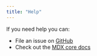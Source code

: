 ```yaml
---
title: "Help"
---
```


If you need help you can:

* File an issue on [GitHub](https://github.com/ChristopherBiscardi/gatsby-mdx)
* Check out the [MDX core docs](https://mdxjs.com/)
